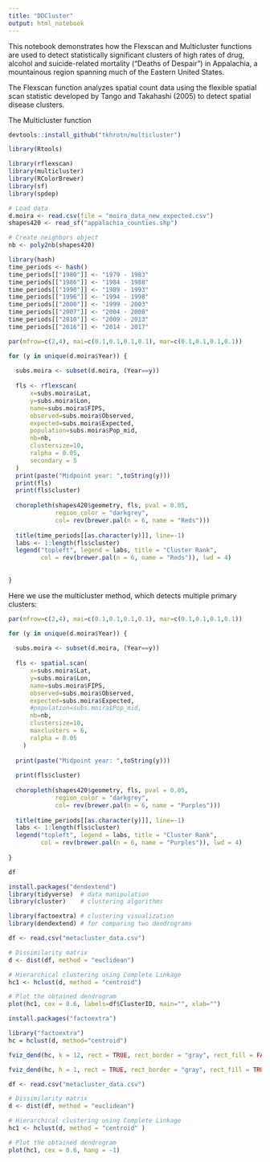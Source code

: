 ---
title: "DDCluster"
output: html_notebook
---
This notebook demonstrates how the Flexscan and Multicluster functions are used to detect statistically significant clusters of high rates of drug, alcohol and suicide-related mortality ("Deaths of Despair") in Appalachia, a mountainous region spanning much of the Eastern United States.

The Flexscan function analyzes spatial count data using the flexible spatial scan
statistic developed by Tango and Takahashi (2005) to detect spatial disease clusters.

The Multicluster function

```{r}
devtools::install_github("tkhrotn/multicluster")

library(Rtools)

library(rflexscan)
library(multicluster)
library(RColorBrewer)
library(sf)
library(spdep)

# Load data
d.moira <- read.csv(file = "moira_data_new_expected.csv")
shapes420 <- read_sf("appalachia_counties.shp")

# Create neighbors object
nb <- poly2nb(shapes420)

```
```{r}
library(hash)
time_periods <- hash()
time_periods[["1980"]] <- "1979 - 1983"
time_periods[["1986"]] <- "1984 - 1988"
time_periods[["1990"]] <- "1989 - 1993"
time_periods[["1996"]] <- "1994 - 1998"
time_periods[["2000"]] <- "1999 - 2003"
time_periods[["2007"]] <- "2004 - 2008"
time_periods[["2010"]] <- "2009 - 2013"
time_periods[["2016"]] <- "2014 - 2017"

```

```{r fig.height=6, fig.width=12}
par(mfrow=c(2,4), mai=c(0.1,0.1,0.1,0.1), mar=c(0.1,0.1,0.1,0.1))

for (y in unique(d.moira$Year)) {
  
  subs.moira <- subset(d.moira, (Year==y))
  
  fls <- rflexscan(
      x=subs.moira$Lat,
      y=subs.moira$Lon,
      name=subs.moira$FIPS, 
      observed=subs.moira$Observed, 
      expected=subs.moira$Expected,
      population=subs.moira$Pop_mid,
      nb=nb, 
      clustersize=10, 
      ralpha = 0.05,
      secondary = 5
  )
  print(paste("Midpoint year: ",toString(y)))
  print(fls)
  print(fls$cluster)
  
  choropleth(shapes420$geometry, fls, pval = 0.05, 
             region_color = "darkgrey",
             col= rev(brewer.pal(n = 6, name = "Reds")))
  
  title(time_periods[[as.character(y)]], line=-1)
  labs <- 1:length(fls$cluster)
  legend("topleft", legend = labs, title = "Cluster Rank",
         col = rev(brewer.pal(n = 6, name = "Reds")), lwd = 4)
  
  
}

```

Here we use the multicluster method, which detects multiple primary clusters:


```{r fig.height=6, fig.width=12}
par(mfrow=c(2,4), mai=c(0.1,0.1,0.1,0.1), mar=c(0.1,0.1,0.1,0.1))

for (y in unique(d.moira$Year)) {
  
  subs.moira <- subset(d.moira, (Year==y))
  
  fls <- spatial.scan(
      x=subs.moira$Lat,
      y=subs.moira$Lon,
      name=subs.moira$FIPS, 
      observed=subs.moira$Observed, 
      expected=subs.moira$Expected,
      #population=subs.moira$Pop_mid,
      nb=nb, 
      clustersize=10, 
      maxclusters = 6,
      ralpha = 0.05
    )
  
  print(paste("Midpoint year: ",toString(y)))
  
  print(fls$cluster)
  
  choropleth(shapes420$geometry, fls, pval = 0.05, 
             region_color = "darkgrey",
             col= rev(brewer.pal(n = 6, name = "Purples")))
  
  title(time_periods[[as.character(y)]], line=-1)
  labs <- 1:length(fls$cluster)
  legend("topleft", legend = labs, title = "Cluster Rank",
         col = rev(brewer.pal(n = 6, name = "Purples")), lwd = 4)
  
}

```
```{r}
df
```



```{r}
install.packages("dendextend")
library(tidyverse)  # data manipulation
library(cluster)    # clustering algorithms

library(factoextra) # clustering visualization
library(dendextend) # for comparing two dendrograms

df <- read.csv("metacluster_data.csv")

# Dissimilarity matrix
d <- dist(df, method = "euclidean")

# Hierarchical clustering using Complete Linkage
hc1 <- hclust(d, method = "centroid")

# Plot the obtained dendrogram
plot(hc1, cex = 0.6, labels=df$ClusterID, main="", xlab="")


```
```{r}
install.packages("factoextra")

library("factoextra")
hc = hclust(d, method="centroid")

fviz_dend(hc, k = 12, rect = TRUE, rect_border = "gray", rect_fill = FALSE)

fviz_dend(hc, h = 1, rect = TRUE, rect_border = "gray", rect_fill = TRUE )
```


```{r}
df <- read.csv("metacluster_data.csv")

# Dissimilarity matrix
d <- dist(df, method = "euclidean")

# Hierarchical clustering using Complete Linkage
hc1 <- hclust(d, method = "centroid" )

# Plot the obtained dendrogram
plot(hc1, cex = 0.6, hang = -1)

```

